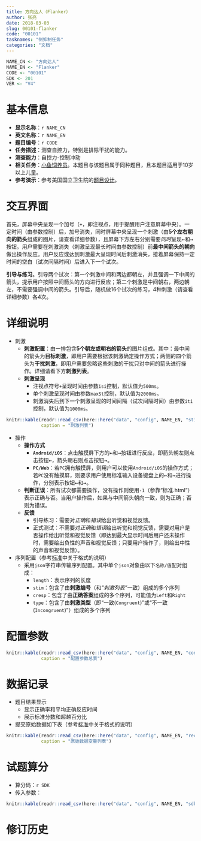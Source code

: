 ```yaml
---
title: 方向达人（Flanker）
author: 张亮
date: 2018-03-03
slug: 00101-flanker
code: "00101"
tasknames: "侧抑制任务"
categories: "文档"
---
```


```r
NAME_CN <- "方向达人"
NAME_EN <- "Flanker"
CODE <- "00101"
SDK <- 201
VER <- "V4"
```

# 基本信息

* **显示名称**：`r NAME_CN`
* **英文名称**：`r NAME_EN`
* **题目编号**：`r CODE`
* **任务描述**：测查自控力，特别是排除干扰的能力。
* **测查能力**：自控力-控制冲动
* **相关任务**：[小鱼饲养员](`r blogdown::shortcode("relref", "00102_Flanker2.html")`)。本题目与该题目属于同种题目，且本题目适用于10岁以上儿童。
* **参考演示**：参考美国国立卫生院的[题目设计](http://player.youku.com/embed/XMzIzMTA1NTk4NA==)。

# 交互界面

首先，屏幕中央呈现一个加号（`+`，即注视点，用于提醒用户注意屏幕中央）。一定时间（由参数控制）后，加号消失，同时屏幕中央呈现一个刺激（由**5个左右朝向的箭头**组成的图片，请查看详细参数），且屏幕下方左右分别需要*同时*呈现<kbd>&larr;</kbd>和<kbd>&rarr;</kbd>按钮。用户需要在刺激消失（刺激呈现最长时间由参数控制）前**最中间箭头的朝向**做出操作反应。用户反应或达到刺激最大呈现时间后刺激消失，接着屏幕保持一定时间的空白（试次间隔时间）后进入下一个试次。

**引导与练习**。引导两个试次：第一个刺激中间和两边都朝左，并且强调一下中间的箭头，提示用户按照中间箭头的方向进行反应；第二个刺激是中间朝右，两边朝左，不需要强调中间的箭头。引导后，随机做16个试次的练习，4种刺激（请查看详细参数）各4次。

# 详细说明

* 刺激
    + **刺激配置**：由一排包含**5个朝左或朝右的箭头**的图片组成。其中：最中间的箭头为**目标刺激**，即用户需要根据该刺激确定操作方式；两侧的四个箭头为**干扰刺激**，即用户需要忽略这些刺激的干扰只对中间的箭头进行操作。详细请看下方**刺激列表**。
    + **刺激呈现**
        - 注视点符号`+`呈现时间由参数`isi`控制，默认值为`500ms`。
        - 单个刺激呈现时间由参数`maxSt`控制，默认值为`2000ms`。
        - 刺激消失后到下一个刺激呈现的时间间隔（试次间隔时间）由参数`iti`控制，默认值为`1000ms`。

```r
knitr::kable(readr::read_csv(here::here("data", "config", NAME_EN, "stimuli.csv")),
             caption = "刺激列表")
```

* 操作
    + **操作方式**
        - **`Android/iOS`**：点击触摸屏下方的<kbd>&larr;</kbd>和<kbd>&rarr;</kbd>按钮进行反应，即箭头朝左则点击按钮<kbd>&larr;</kbd>，箭头朝右则点击按钮<kbd>&rarr;</kbd>。
        - **`PC/Web`**：若`PC`拥有触摸屏，则用户可以使用`Android/iOS`的操作方式；若`PC`没有触摸屏，则要求用户使用标准输入设备键盘上的<kbd>&larr;</kbd>和<kbd>&rarr;</kbd>进行操作，分别表示按钮<kbd>&larr;</kbd>和<kbd>&rarr;</kbd>。
    + **判断正误**：所有试次都需要操作，没有操作则使用`-1`（参靠“标准.html”）表示正确与否。当用户操作后，如果与中间箭头朝向一致，则为正确；否则为错误。
    + **反馈**
        - 引导练习：需要对*正确*和*错误*给出听觉和视觉反馈。
        - 正式测试：不需要对*正确*和*错误*给出听觉和视觉反馈，需要对用户是否操作给出听觉和视觉反馈（即达到最大显示时间后用户还未操作时，需要给出负性的声音和视觉反馈；只要用户操作了，则给出中性的声音和视觉反馈）。

* 序列配置（参考[标准](`r blogdown::shortcode("relref", "standard.html")`)中关于格式的说明）
    + 采用`json`字符串传输序列配置。其中单个`json`对象由以下`名称/值`配对组成：
        - `length`：表示序列的长度
        - `stim`：包含了由**刺激编号**（和*“刺激列表”*一致）组成的多个序列
        - `cresp`：包含了由**正确答案**组成的多个序列，可能值为`Left`和`Right`
        - `type`：包含了由**刺激类型**（即“一致(`Congruent`)”或“不一致(`Incongruent`)”）组成的多个序列

# 配置参数

```r
knitr::kable(readr::read_csv(here::here("data", "config", NAME_EN, "configs.csv")),
             caption = "配置参数总表")
```

# 数据记录

* 题目结果显示
    + 显示正确率和平均正确反应时间
    + 展示标准分数和超越百分比
* 提交原始数据如下表（参考[标准](`r blogdown::shortcode("relref", "standard.html")`)中关于格式的说明）

```r
knitr::kable(readr::read_csv(here::here("data", "config", NAME_EN, "recs.csv")),
             caption = "原始数据变量列表")
```

# 试题算分

* 算分码：`r SDK`
* 传入参数：

```r
knitr::kable(readr::read_csv(here::here("data", "config", NAME_EN, "sdk.csv")))
```

# 修订历史
